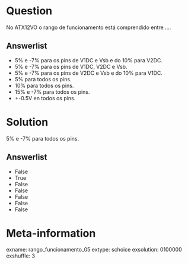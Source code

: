 Question
========
No ATX12VO o rango de funcionamento está comprendido entre ....

Answerlist
----------
* 5% e -7% para os pins de V1DC e Vsb e do 10% para V2DC. 
* 5% e -7% para os pins de V1DC, V2DC e Vsb.
* 5% e -7% para os pins de V2DC e Vsb e do 10% para V1DC. 
* 5% para todos os pins.
* 10% para todos os pins.
* 15% e -7% para todos os pins.
* +-0.5V en todos os pins. 



Solution
========
 5% e -7% para todos os pins.

Answerlist
----------
* False
* True
* False
* False
* False
* False
* False


Meta-information
================
exname: rango_funcionamento_05
extype: schoice
exsolution: 0100000
exshuffle: 3
